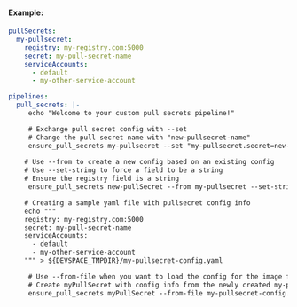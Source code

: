 #### Example:

```yaml
pullSecrets:
  my-pullsecret:
    registry: my-registry.com:5000
    secret: my-pull-secret-name
    serviceAccounts:
      - default
      - my-other-service-account

pipelines:
  pull_secrets: |-
     echo "Welcome to your custom pull secrets pipeline!"

     # Exchange pull secret config with --set
     # Change the pull secret name with "new-pullsecret-name"
     ensure_pull_secrets my-pullsecret --set "my-pullsecret.secret=new-pullsecret-name"
    
    # Use --from to create a new config based on an existing config
    # Use --set-string to force a field to be a string
    # Ensure the registry field is a string
     ensure_pull_secrets new-pullSecret --from my-pullsecret --set-string "my-pullsecret.registry=true"

    # Creating a sample yaml file with pullsecret config info
    echo """
    registry: my-registry.com:5000
    secret: my-pull-secret-name
    serviceAccounts:
      - default
      - my-other-service-account
    """ > ${DEVSPACE_TMPDIR}/my-pullsecret-config.yaml

     # Use --from-file when you want to load the config for the image from a file
     # Create myPullSecret with config info from the newly created my-pullsecret-config.yaml
     ensure_pull_secrets myPullSecret --from-file my-pullsecret-config.yaml
```
